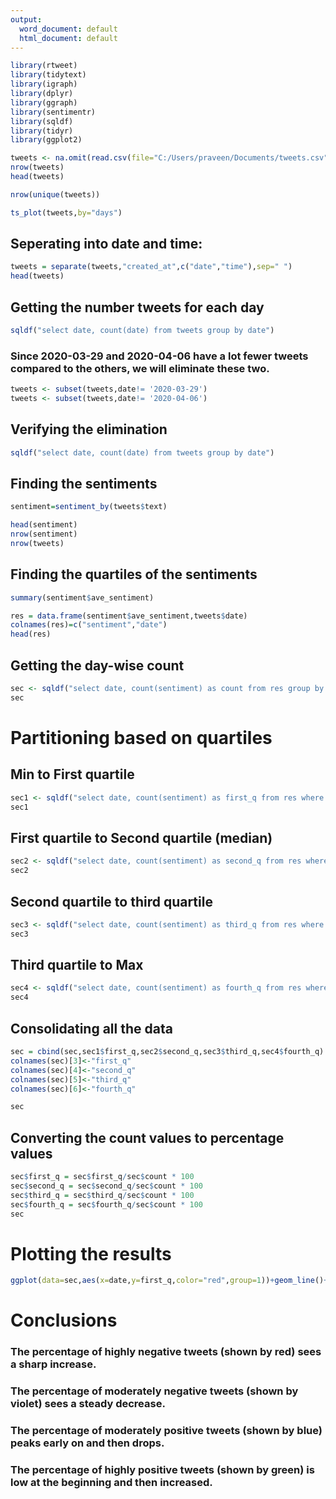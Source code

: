 ---
output:
  word_document: default
  html_document: default
---


```{r}
library(rtweet)
library(tidytext)
library(igraph)
library(dplyr)
library(ggraph)
library(sentimentr)
library(sqldf)
library(tidyr)
library(ggplot2)
```

```{r}
tweets <- na.omit(read.csv(file="C:/Users/praveen/Documents/tweets.csv",stringsAsFactors = FALSE))
nrow(tweets)
head(tweets)
```

```{r}
nrow(unique(tweets))
```

```{r}
ts_plot(tweets,by="days")
```

## Seperating into date and time:

```{r}
tweets = separate(tweets,"created_at",c("date","time"),sep=" ")
head(tweets)
```

## Getting the number tweets for each day

```{r}
sqldf("select date, count(date) from tweets group by date")
```

### Since 2020-03-29 and 2020-04-06 have a lot fewer tweets compared to the others, we will eliminate these two.

```{r}
tweets <- subset(tweets,date!= '2020-03-29')
tweets <- subset(tweets,date!= '2020-04-06')

```

## Verifying the elimination

```{r}
sqldf("select date, count(date) from tweets group by date")
```

## Finding the sentiments

```{r}
sentiment=sentiment_by(tweets$text)
```
```{r}
head(sentiment)
nrow(sentiment)
nrow(tweets)
```

## Finding the quartiles of the sentiments

```{r}
summary(sentiment$ave_sentiment)
```
```{r}
res = data.frame(sentiment$ave_sentiment,tweets$date)
colnames(res)=c("sentiment","date")
head(res)
```

## Getting the day-wise count

```{r}
sec <- sqldf("select date, count(sentiment) as count from res group by date")
sec
```

# Partitioning based on quartiles

## Min to First quartile

```{r}
sec1 <- sqldf("select date, count(sentiment) as first_q from res where sentiment>=-2.20663 and sentiment<=-0.02839 group by date")
sec1
```

## First quartile to Second quartile (median)

```{r}
sec2 <- sqldf("select date, count(sentiment) as second_q from res where sentiment>-0.02839 and sentiment<=0.06389 group by date")
sec2
```

## Second quartile to third quartile

```{r}
sec3 <- sqldf("select date, count(sentiment) as third_q from res where sentiment>0.06389 and sentiment<=0.16599 group by date")
sec3
```

## Third quartile to Max

```{r}
sec4 <- sqldf("select date, count(sentiment) as fourth_q from res where sentiment>0.16599 and sentiment<=2.09752 group by date")
sec4
```

## Consolidating all the data

```{r}
sec = cbind(sec,sec1$first_q,sec2$second_q,sec3$third_q,sec4$fourth_q)
colnames(sec)[3]<-"first_q"
colnames(sec)[4]<-"second_q"
colnames(sec)[5]<-"third_q"
colnames(sec)[6]<-"fourth_q"

sec
```

## Converting the count values to percentage values

```{r}
sec$first_q = sec$first_q/sec$count * 100
sec$second_q = sec$second_q/sec$count * 100
sec$third_q = sec$third_q/sec$count * 100
sec$fourth_q = sec$fourth_q/sec$count * 100
sec
```

# Plotting the results

```{r}
ggplot(data=sec,aes(x=date,y=first_q,color="red",group=1))+geom_line()+geom_line(data = sec,aes(x=date,y=second_q,color="violet"))+geom_line(data = sec,aes(x=date,y=third_q,color="blue"))+geom_line(data = sec,aes(x=date,y=fourth_q,color="green"))

```

# Conclusions

### The percentage of highly negative tweets (shown by red) sees a sharp increase.

### The percentage of moderately negative tweets (shown by violet) sees a steady decrease.

### The percentage of moderately positive tweets (shown by blue) peaks early on and then drops.

### The percentage of highly positive tweets (shown by green) is low at the beginning and then increased.

